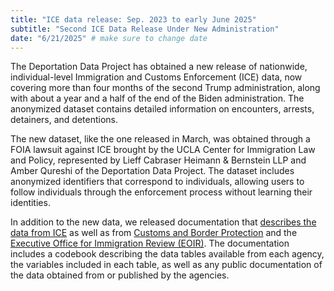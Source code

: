 ```yaml
---
title: "ICE data release: Sep. 2023 to early June 2025"
subtitle: "Second ICE Data Release Under New Administration"
date: "6/21/2025" # make sure to change date
---
```


The Deportation Data Project has obtained a new release of nationwide, individual-level Immigration and Customs Enforcement (ICE) data, now covering more than four months of the second Trump administration, along with about a year and a half of the end of the Biden administration. The anonymized dataset contains detailed information on encounters, arrests, detainers, and detentions.
 
The new dataset, like the one released in March, was obtained through a FOIA lawsuit against ICE brought by the UCLA Center for Immigration Law and Policy, represented by Lieff Cabraser Heimann & Bernstein LLP and Amber Qureshi of the Deportation Data Project. The dataset includes anonymized identifiers that correspond to individuals, allowing users to follow individuals through the enforcement process without learning their identities. 

In addition to the new data, we released documentation that [describes the data from ICE](/docs/ice.html) as well as from [Customs and Border Protection](/docs/cbp.html) and the [Executive Office for Immigration Review (EOIR)](/docs/eoir.html). The documentation includes a codebook describing the data tables available from each agency, the variables included in each table, as well as any public documentation of the data obtained from or published by the agencies.